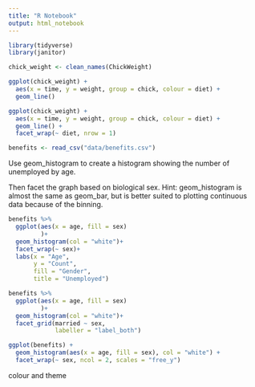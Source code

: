 ```yaml
---
title: "R Notebook"
output: html_notebook
---
```

```r
library(tidyverse)
library(janitor)

chick_weight <- clean_names(ChickWeight)

ggplot(chick_weight) + 
  aes(x = time, y = weight, group = chick, colour = diet) +
  geom_line()
```

```r
ggplot(chick_weight) + 
  aes(x = time, y = weight, group = chick, colour = diet) +
  geom_line() +
  facet_wrap(~ diet, nrow = 1)
```
```r
benefits <- read_csv("data/benefits.csv")
```
Use geom_histogram to create a histogram showing the number of unemployed by age. 

Then facet the graph based on biological sex.
Hint: geom_histogram is almost the same as geom_bar, but is better suited to plotting continuous data because of the binning.


```r
benefits %>% 
  ggplot(aes(x = age, fill = sex)
         )+
  geom_histogram(col = "white")+
  facet_wrap(~ sex)+
  labs(x = "Age",
       y = "Count",
       fill = "Gender",
       title = "Unemployed")
```



```r
benefits %>% 
  ggplot(aes(x = age, fill = sex)
         )+
  geom_histogram(col = "white")+
  facet_grid(married ~ sex,
             labeller = "label_both")
```

```r
ggplot(benefits) + 
  geom_histogram(aes(x = age, fill = sex), col = "white") + 
  facet_wrap(~ sex, ncol = 2, scales = "free_y")
```
colour and theme 



















